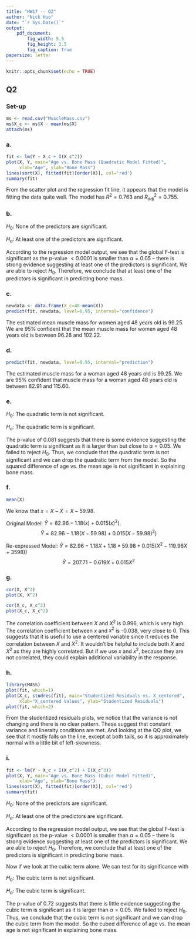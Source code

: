 ```yaml
---
title: "HW17 -- Q2"
author: "Nick Huo"
date: "`r Sys.Date()`"
output: 
    pdf_document:
        fig_width: 5.5
        fig_height: 3.5
        fig_caption: true
papersize: letter
---
```


```r
knitr::opts_chunk$set(echo = TRUE)
```

## Q2

### Set-up

```r
ms <- read.csv("MuscleMass.csv")
ms$X_c <- ms$X - mean(ms$X)
attach(ms)
```

### a.

```r
fit <- lm(Y ~ X_c + I(X_c^2))
plot(X, Y, main="Age vs. Bone Mass (Quadratic Model Fitted)",
     xlab="Age", ylab="Bone Mass")
lines(sort(X), fitted(fit)[order(X)], col='red')
summary(fit)
```

From the scatter plot and the regression fit line, it appears that the model is fitting the data quite well. The model has $R^2=0.763$ and $R^2_{adj}=0.755$.


### b.

$H_0$: None of the predictors are significant.

$H_a$: At least one of the predictors are significant.

According to the regression model output, we see that the global F-test is significant as the p-value $<0.0001$ is smaller than $\alpha=0.05$ -- there is strong evidence suggesting at least one of the predictors is significant. We are able to reject $H_0$. Therefore, we conclude that at least one of the predictors is significant in predicting bone mass.


### c.

```r
newdata <- data.frame(X_c=48-mean(X))
predict(fit, newdata, level=0.95, interval="confidence")
```

The estimated mean muscle mass for women aged 48 years old is 99.25. 
We are 95% confident that the mean muscle mass for women aged 48 years old is between 96.28 and 102.22.

### d.

```r
predict(fit, newdata, level=0.95, interval="prediction")
```

The estimated muscle mass for a woman aged 48 years old is 99.25. 
We are 95% confident that muscle mass for a woman aged 48 years old is between 82.91 and 115.60.


### e.

$H_0$: The quadratic term is not significant.

$H_a$: The quadratic term is  significant.

The p-value of 0.081 suggests that there is some evidence suggesting the quadratic term is significant as it is larger than but close to $\alpha=0.05$. We failed to reject $H_0$. Thus, we conclude that the quadratic term is not significant and we can drop the quadratic term from the model. So the squared difference of age vs. the mean age is not significant in explaining bone mass.


### f.

```r
mean(X)
```

We know that $x=X-\bar{X}=X-59.98$.

Original Model: $\hat{Y}=82.96-1.18(x)+0.015(x)^2)$.
$$\hat{Y}=82.96-1.18(X-59.98)+0.015(X-59.98)^2)$$


Re-expressed Model: $\hat{Y}=82.96-1.18X+1.18*59.98+0.015(X^2-119.96X+3598))$
$$\hat{Y}=207.71-0.619X+0.015X^2$$


### g.

```r
cor(X, X^2)
plot(X, X^2)

cor(X_c, X_c^2)
plot(X_c, X_c^2)
```

The correlation coefficient between $X$ and $X^2$ is 0.996, which is very high.
The correlation coefficient between $x$ and $x^2$ is -0.038, very close to 0.
This suggests that it is useful to use a centered variable since it reduces the correlation between $X$ and $X^2$. It wouldn't be helpful to include both $X$ and $X^2$ as they are highly correlated. But if we use $x$ and $x^2$, because they are not correlated, they could explain additional variability in the response.


### h.

```r
library(MASS)
plot(fit, which=1)
plot(X_c, studres(fit), main="Studentized Residuals vs. X_centered",
     xlab="X_centered Values", ylab="Studentized Residuals")
plot(fit, which=2)
```

From the studentized residuals plots, we notice that the variance is not changing and there is no clear pattern. These suggest that constant variance and lineraity conditions are met. And looking at the QQ plot, we see that it mostly falls on the line, except at both tails, so it is approximately normal with a little bit of left-skewness. 


### i.

```r
fit <- lm(Y ~ X_c + I(X_c^2) + I(X_c^3))
plot(X, Y, main="Age vs. Bone Mass (Cubic Model Fitted)",
     xlab="Age", ylab="Bone Mass")
lines(sort(X), fitted(fit)[order(X)], col='red')
summary(fit)
```



$H_0$: None of the predictors are significant.

$H_a$: At least one of the predictors are significant.

According to the regression model output, we see that the global F-test is significant as the p-value $<0.0001$ is smaller than $\alpha=0.05$ -- there is strong evidence suggesting at least one of the predictors is significant. We are able to reject $H_0$. Therefore, we conclude that at least one of the predictors is significant in predicting bone mass.

Now if we look at the cubic term alone. We can test for its significance with

$H_0$: The cubic term is not significant.

$H_a$: The cubic term is significant.

The p-value of 0.72 suggests that there is little evidence suggesting the cubic term is significant as it is larger than $\alpha=0.05$. We failed to reject $H_0$. Thus, we conclude that the cubic term is not significant and we can drop the cubic term from the model. So the cubed difference of age vs. the mean age is not significant in explaining bone mass.

